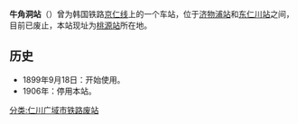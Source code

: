 {{朝鮮半島車站資訊
|公司色 = black
|文字色 = 
|站名 = 牛角洞站
|圖片 = 
|pxl = 
|圖片說明 =
|前一站 = [[济物浦站|济物浦]]
|前一站距離 = 1.4
|後一站距離 = 1.2
|後一站 = [[东仁川站|东仁川]]
|諺文 = 우각동역
|朝鮮漢字 = 牛角洞驛
|文觀部式 = Ugakdong yeok
|馬-賴式 =
|副站名 = 
|車站編號 = 
|停站路線數 = 
|所屬公司 = 
|所屬路線 = [[京仁线|京仁线]]
|距離 = 23.9
|起點站 = [[九老站|九老]]
|所在地 =[[仁川广域市|仁川广域市]][[东区_(仁川)|东区]]
|車站構造 = 地面车站
|月台配置 = 
|啟用年月日 =1899年9月18日
|廢站年月日 = 1906年
|上下車人次 = 
|統計年度 = 
|轉車 = 
|備註 = 
|全寬備註 = 
}}

'''牛角洞站'''（{{kor|諺=우각동역|漢=牛角洞驛|羅=Ugakdong yeok|f=y}}）曾为韩国铁路[[京仁线|京仁线]]上的一个车站，位于[[济物浦站|济物浦站]]和[[东仁川站|东仁川站]]之间，目前已废止，本站现址为[[桃源站_(仁川)|桃源站]]所在地。

== 历史 ==
*1899年9月18日：开始使用。
*1906年：停用本站。

{{韩国首都圈电铁1号线}}

[[分类:仁川广域市铁路废站|分类:仁川广域市铁路废站]]